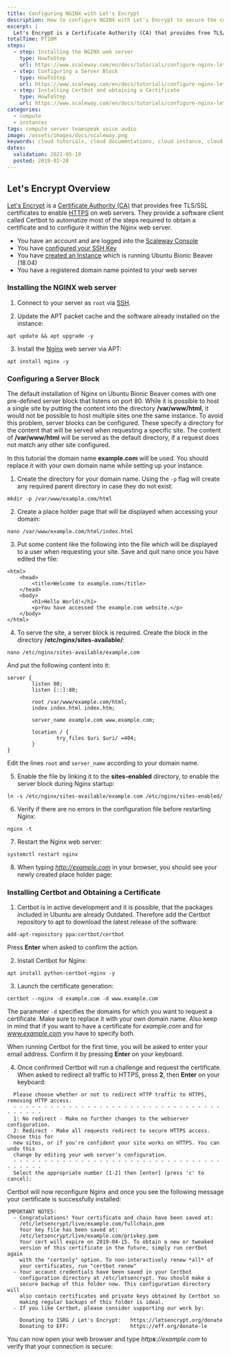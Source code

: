 ```yaml
---
title: Configuring NGINX with Let's Encrypt
description: How to configure NGINX with Let's Encrypt to secure the connection to your webserver.
excerpt: |
  Let's Encrypt is a Certificate Authority (CA) that provides free TLS/SSL certificates to enable HTTPS on web servers. They provide a software client called Certbot to automatize most of the steps required to obtain a certificate and to configure it within the Nginx web server.
totalTime: PT10M
steps:
  - step: Installing the NGINX web server
    type: HowToStep
    url: https://www.scaleway.com/en/docs/tutorials/configure-nginx-letsencrypt/#-Installing-the-NGINX-web-server
  - step: Configuring a Server Block
    type: HowToStep
    url: https://www.scaleway.com/en/docs/tutorials/configure-nginx-letsencrypt/#-Configuring-a-Server-Block
  - step: Installing Certbot and obtaining a Certificate
    type: HowToStep
    url: https://www.scaleway.com/en/docs/tutorials/configure-nginx-letsencrypt/#-Installing-Certbot-and-Obtaining-a-Certificate
categories:
  - compute
  - instances
tags: compute server teamspeak voice audio
image: /assets/images/docs/scaleway.png
keywords: cloud tutorials, cloud documentations, cloud instance, cloud hosting, ubuntu server, debian server, linux server, IAAS, baremetal, scalability, ARM, physical server, dedicated server, physicalization, server, teamspeak, conference, gaming
dates:
  validation: 2021-05-10
  posted: 2019-02-28
---
```


## Let's Encrypt Overview

[Let's Encrypt](https://www.letsencrypt.org/) is a [Certificate Authority (CA)](https://en.wikipedia.org/wiki/Certificate_authority) that provides free TLS/SSL certificates to enable [HTTPS](https://en.wikipedia.org/wiki/HTTPS) on web servers. They provide a software client called Certbot to automatize most of the steps required to obtain a certificate and to configure it within the Nginx web server.

<Message type="requirement">

- You have an account and are logged into the [Scaleway Console](https://console.scaleway.com)
- You have [configured your SSH Key](/console/my-project/how-to/create-ssh-key)
- You have [created an Instance](/compute/instances/how-to/create-an-instance/) which is running Ubuntu Bionic Beaver (18.04)
- You have a registered domain name pointed to your web server

</Message>

### Installing the NGINX web server

1. Connect to your server as `root` via [SSH](/compute/instances/how-to/connect-to-instance/).

2. Update the APT packet cache and the software already installed on the instance:

  ```
  apt update && apt upgrade -y
  ```

3. Install the [Nginx](https://nginx.org/en/) web server via APT:

  ```
  apt install nginx -y
  ```

### Configuring a Server Block

The default installation of Nginx on Ubuntu Bionic Beaver comes with one pre-defined server block that listens on port 80. While it is possible to host a single site by putting the content into the directory **/var/www/html**, it would not be possible to host multiple sites one the same instance. To avoid this problem, server blocks can be configured. These specify a directory for the content that will be served when requesting a specific site. The content of **/var/www/html** will be served as the default directory, if a request does not match any other site configured.

<Message type = "important">

In this tutorial the domain name **example.com** will be used. You should replace it with your own domain name while setting up your instance.

</Message>

1. Create the directory for your domain name. Using the `-p` flag will create any required parent directory in case they do not exist:

  ```
  mkdir -p /var/www/example.com/html
  ```

2. Create a place holder page that will be displayed when accessing your domain:

  ```
  nano /var/www/example.com/html/index.html
  ```

3. Put some content like the following into the file which will be displayed to a user when requesting your site. Save and quit nano once you have edited the file:

  ```
  <html>
      <head>
          <title>Welcome to example.com</title>
      </head>
      <body>
          <h1>Hello World!</h1>
          <p>You have accessed the example.com website.</p>
      </body>
  </html>
  ```

4. To serve the site, a server block is required. Create the block in the directory **/etc/nginx/sites-available/**:

  ```
  nano /etc/nginx/sites-available/example.com
  ```

  And put the following content into it:

  ```
  server {
          listen 80;
          listen [::]:80;

          root /var/www/example.com/html;
          index index.html index.htm;

          server_name example.com www.example.com;

          location / {
                  try_files $uri $uri/ =404;
          }
  }
  ```

  <Message type = "important">
  
  Edit the lines `root` and `server_name` according to your domain name.

  </Message>

5. Enable the file by linking it to the **sites-enabled** directory, to enable the server block during Nginx startup:

  ```
  ln -s /etc/nginx/sites-available/example.com /etc/nginx/sites-enabled/
  ```

6. Verify if there are no errors in the configuration file before restarting Nginx:

  ```
  nginx -t
  ```

7. Restart the Nginx web server:

  ```
  systemctl restart nginx
  ```

8. When typing *http://example.com* in your browser, you should see your newly created place holder page:

  <Lightbox src="scaleway-example_site.png" alt="" />

### Installing Certbot and Obtaining a Certificate

1. Certbot is in active development and it is possible, that the packages included in Ubuntu are already Outdated. Therefore add the Certbot repository to apt to download the latest release of the software:

  ```
  add-apt-repository ppa:certbot/certbot
  ```

  Press **Enter** when asked to confirm the action.

2. Install Certbot for Nginx:

  ```
  apt install python-certbot-nginx -y
  ```

3. Launch the certificate generation:

  ```
  certbot --nginx -d example.com -d www.example.com
  ```

  <Message type = "important">
  
  The parameter `-d` specifies the domains for which you want to request a certificate. Make sure to replace it with your own domain name. Also keep in mind that if you want to have a certificate for _example.com_ and for *www.example.com* you have to specify both.

  </Message>

  When running Certbot for the first time, you will be asked to enter your email address. Confirm it by pressing **Enter** on your keyboard.

4. Once confirmed Certbot will run a challenge and request the certificate. When asked to redirect all traffic to HTTPS, press **2**, then **Enter** on your keyboard:

  ```
    Please choose whether or not to redirect HTTP traffic to HTTPS, removing HTTP access.
    - - - - - - - - - - - - - - - - - - - - - - - - - - - - - - - - - - - - - - - -
    1: No redirect - Make no further changes to the webserver configuration.
    2: Redirect - Make all requests redirect to secure HTTPS access. Choose this for
    new sites, or if you're confident your site works on HTTPS. You can undo this
    change by editing your web server's configuration.
    - - - - - - - - - - - - - - - - - - - - - - - - - - - - - - - - - - - - - - - -
    Select the appropriate number [1-2] then [enter] (press 'c' to cancel):
  ```

  Certbot will now reconfigure Nginx and once you see the following message your certificate is successfully installed:

  ```
  IMPORTANT NOTES:
    - Congratulations! Your certificate and chain have been saved at:
      /etc/letsencrypt/live/example.com/fullchain.pem
      Your key file has been saved at:
      /etc/letsencrypt/live/example.com/privkey.pem
      Your cert will expire on 2019-04-15. To obtain a new or tweaked
      version of this certificate in the future, simply run certbot again
      with the "certonly" option. To non-interactively renew *all* of
      your certificates, run "certbot renew"
    - Your account credentials have been saved in your Certbot
      configuration directory at /etc/letsencrypt. You should make a
      secure backup of this folder now. This configuration directory will
      also contain certificates and private keys obtained by Certbot so
      making regular backups of this folder is ideal.
    - If you like Certbot, please consider supporting our work by:

      Donating to ISRG / Let's Encrypt:   https://letsencrypt.org/donate
      Donating to EFF:                    https://eff.org/donate-le
  ```

You can now open your web browser and type _http**s**://example.com_ to verify that your connection is secure:

<Lightbox src="scaleway-example_https.png" alt="" />
